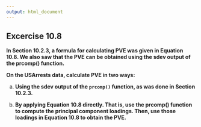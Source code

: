 ```yaml
---
output: html_document
---
```


## Excercise 10.8

__In Section 10.2.3, a formula for calculating PVE was given in Equation 10.8. We also saw that the PVE can be obtained using the sdev output of the prcomp() function.__

__On the USArrests data, calculate PVE in two ways:__

a. __Using the sdev output of the `prcomp()` function, as was done in Section 10.2.3.__

<!-- enter your solution here -->

b. __By applying Equation 10.8 directly. That is, use the prcomp() function to compute the principal component loadings. Then, use those loadings in Equation 10.8 to obtain the PVE.__

<!-- enter your solution here -->
